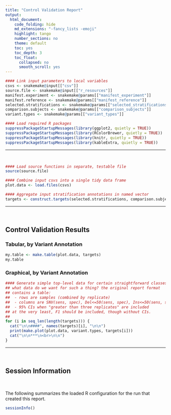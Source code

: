 ```yaml
---
title: "Control Validation Report"
output:
  html_document:
    code_folding: hide
    md_extensions: "-fancy_lists -emoji"
    highlight: tango
    number_sections: no
    theme: default
    toc: yes
    toc_depth: 3
    toc_float:
      collapsed: no
      smooth_scroll: yes
---
```


```r
#### Link input parameters to local variables
csvs <- snakemake@input[["csv"]]
source.file <- snakemake@input[["r_resources"]]
manifest.experiment <- snakemake@params[["manifest_experiment"]]
manifest.reference <- snakemake@params[["manifest_reference"]]
selected.stratifications <- snakemake@params[["selected_stratifications"]]
comparison.subjects <- snakemake@params[["comparison_subjects"]]
variant.types <- snakemake@params[["variant_types"]]
```

```r
#### Load required R packages
suppressPackageStartupMessages(library(ggplot2, quietly = TRUE))
suppressPackageStartupMessages(library(RColorBrewer, quietly = TRUE))
suppressPackageStartupMessages(library(knitr, quietly = TRUE))
suppressPackageStartupMessages(library(kableExtra, quietly = TRUE))
```

***
<br>

```r
#### Load source functions in separate, testable file
source(source.file)
```

```r
#### Combine input csvs into a single tidy data frame
plot.data <- load.files(csvs)
```

```r
#### Aggregate input stratification annotations in named vector
targets <- construct.targets(selected.stratifications, comparison.subjects)
```

***
<br>

## Control Validation Results

### Tabular, by Variant Annotation

```r
my.table <- make.table(plot.data, targets)
my.table
```

### Graphical, by Variant Annotation

```r
#### Generate simple top-level data for certain straightforward classes
## what data do we want for such a thing? the original report format
## contains a table:
##  - rows are samples (combined by replicate)
##  - columns are SNV(sens, spec), Del<=50(sens, spec), Ins<=50(sens, spec)
##  - 95% CIs when "greater than three replicates" are included
## at the very least, F1 should be included, though without CIs.
##
for (i in seq_len(length(targets))) {
  cat("\n\n####", names(targets)[i], "\n\n")
  print(make.plot(plot.data, variant.types, targets[i]))
  cat("\n\n***\n<br>\n\n")
}
```

***
<br>

## Session Information

<br>

The following summarizes the loaded R configuration for the run that created this report.

```r
sessionInfo()
```
